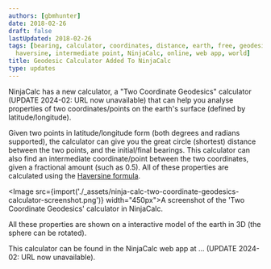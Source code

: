 ```yaml
---
authors: [gbmhunter]
date: 2018-02-26
draft: false
lastUpdated: 2018-02-26
tags: [bearing, calculator, coordinates, distance, earth, free, geodesics, great circle,
  haversine, intermediate point, NinjaCalc, online, web app, world]
title: Geodesic Calculator Added To NinjaCalc
type: updates
---
```


NinjaCalc has a new calculator, a "Two Coordinate Geodesics" calculator (UPDATE 2024-02: URL now unavailable) that can help you analyse properties of two coordinates/points on the earth's surface (defined by latitude/longitude).

Given two points in latitude/longitude form (both degrees and radians supported), the calculator can give you the great circle (shortest) distance between the two points, and the initial/final bearings. This calculator can also find an intermediate coordinate/point between the two coordinates, given a fractional amount (such as 0.5). All of these properties are calculated using the [Haversine formula](https://en.wikipedia.org/wiki/Haversine_formula).

<Image src={import('./_assets/ninja-calc-two-coordinate-geodesics-calculator-screenshot.png')} width="450px">A screenshot of the 'Two Coordinate Geodesics' calculator in NinjaCalc.</Image>

All these properties are shown on a interactive model of the earth in 3D (the sphere can be rotated).

This calculator can be found in the NinjaCalc web app at ... (UPDATE 2024-02: URL now unavailable).
